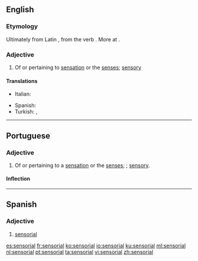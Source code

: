 ==English==

===Etymology===
{{rfe|lang=en}}
Ultimately from Latin {{m|la|sensus}}, from the verb {{m|la|sentiō}}. More at {{l|en|sense}}.

===Adjective===
{{en-adj}}

# Of or pertaining to [[sensation]] or the [[sense]]s; [[sensory]]

====Translations====
{{trans-top|sensory}}
* Italian: {{t+|it|sensoriale}}
{{trans-mid}}
* Spanish: {{t+|es|sensorial}}
* Turkish: {{t+|tr|duyusal}}, {{t+|tr|duyumsal}}
{{trans-bottom}}

----

==Portuguese==

===Adjective===
{{pt-adj|sensoria|l}}

# Of or pertaining to a [[sensation]] or the [[sense]]s; {{l|en|sensorial}}; [[sensory]].

====Inflection====
{{pt-adj-infl|sensoria|l}}

----

==Spanish==

===Adjective===
{{es-adj|pl=sensoriales}}

# [[#English|sensorial]]

[[es:sensorial]]
[[fr:sensorial]]
[[ko:sensorial]]
[[io:sensorial]]
[[ku:sensorial]]
[[ml:sensorial]]
[[nl:sensorial]]
[[pt:sensorial]]
[[ta:sensorial]]
[[vi:sensorial]]
[[zh:sensorial]]